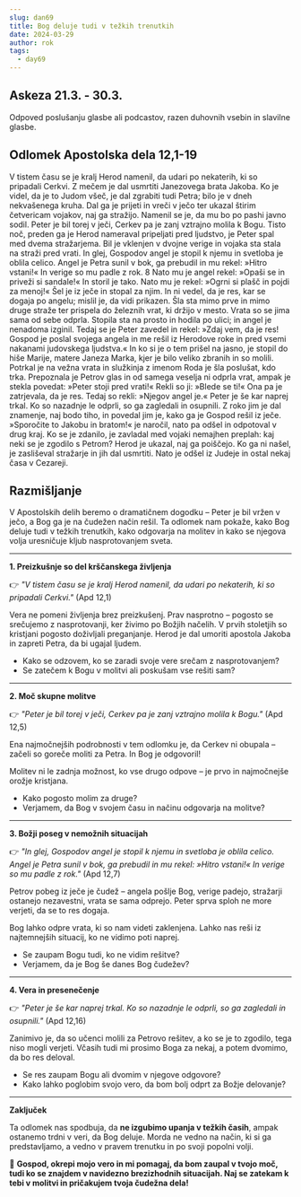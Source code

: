 ```yaml
---
slug: dan69
title: Bog deluje tudi v težkih trenutkih
date: 2024-03-29
author: rok
tags:
  - day69
---
```


## Askeza 21.3. - 30.3.

Odpoved poslušanju glasbe ali podcastov, razen duhovnih vsebin in slavilne glasbe.

## Odlomek Apostolska dela 12,1-19

V tistem času se je kralj Herod namenil, da udari po nekaterih, ki so pripadali Cerkvi. Z mečem je dal usmrtiti Janezovega brata Jakoba. Ko je videl, da je to Judom všeč, je dal zgrabiti tudi Petra; bilo je v dneh nekvašenega kruha. Dal ga je prijeti in vreči v ječo ter ukazal štirim četvericam vojakov, naj ga stražijo. Namenil se je, da mu bo po pashi javno sodil. Peter je bil torej v ječi, Cerkev pa je zanj vztrajno molila k Bogu.
Tisto noč, preden ga je Herod nameraval pripeljati pred ljudstvo, je Peter spal med dvema stražarjema. Bil je vklenjen v dvojne verige in vojaka sta stala na straži pred vrati. In glej, Gospodov angel je stopil k njemu in svetloba je oblila celico. Angel je Petra sunil v bok, ga prebudil in mu rekel: »Hitro vstani!« In verige so mu padle z rok. 8 Nato mu je angel rekel: »Opaši se in priveži si sandale!« In storil je tako. Nato mu je rekel: »Ogrni si plašč in pojdi za menoj!« Šel je iz ječe in stopal za njim. In ni vedel, da je res, kar se dogaja po angelu; mislil je, da vidi prikazen. Šla sta mimo prve in mimo druge straže ter prispela do železnih vrat, ki držijo v mesto. Vrata so se jima sama od sebe odprla. Stopila sta na prosto in hodila po ulici; in angel je nenadoma izginil. Tedaj se je Peter zavedel in rekel: »Zdaj vem, da je res! Gospod je poslal svojega angela in me rešil iz Herodove roke in pred vsemi nakanami judovskega ljudstva.« In ko si je o tem prišel na jasno, je stopil do hiše Marije, matere Janeza Marka, kjer je bilo veliko zbranih in so molili. Potrkal je na vežna vrata in služkinja z imenom Roda je šla poslušat, kdo trka. Prepoznala je Petrov glas in od samega veselja ni odprla vrat, ampak je stekla povedat: »Peter stoji pred vrati!« Rekli so ji: »Blede se ti!« Ona pa je zatrjevala, da je res. Tedaj so rekli: »Njegov angel je.« Peter je še kar naprej trkal. Ko so nazadnje le odprli, so ga zagledali in osupnili. Z roko jim je dal znamenje, naj bodo tiho, in povedal jim je, kako ga je Gospod rešil iz ječe. »Sporočite to Jakobu in bratom!« je naročil, nato pa odšel in odpotoval v drug kraj.
Ko se je zdanilo, je zavladal med vojaki nemajhen preplah: kaj neki se je zgodilo s Petrom? Herod je ukazal, naj ga poiščejo. Ko ga ni našel, je zasliševal stražarje in jih dal usmrtiti. Nato je odšel iz Judeje in ostal nekaj časa v Cezareji.

## Razmišljanje

V Apostolskih delih beremo o dramatičnem dogodku – Peter je bil vržen v ječo, a Bog ga je na čudežen način rešil. Ta odlomek nam pokaže, kako Bog deluje tudi v težkih trenutkih, kako odgovarja na molitev in kako se njegova volja uresničuje kljub nasprotovanjem sveta.

---

**1. Preizkušnje so del krščanskega življenja**

👉 _"V tistem času se je kralj Herod namenil, da udari po nekaterih, ki so pripadali Cerkvi."_ (Apd 12,1)

Vera ne pomeni življenja brez preizkušenj. Prav nasprotno – pogosto se srečujemo z nasprotovanji, ker živimo po Božjih načelih. V prvih stoletjih so kristjani pogosto doživljali preganjanje. Herod je dal umoriti apostola Jakoba in zapreti Petra, da bi ugajal ljudem.

- Kako se odzovem, ko se zaradi svoje vere srečam z nasprotovanjem?
- Se zatečem k Bogu v molitvi ali poskušam vse rešiti sam?

---

**2. Moč skupne molitve**

👉 _"Peter je bil torej v ječi, Cerkev pa je zanj vztrajno molila k Bogu."_ (Apd 12,5)

Ena najmočnejših podrobnosti v tem odlomku je, da Cerkev ni obupala – začeli so goreče moliti za Petra. In Bog je odgovoril!

Molitev ni le zadnja možnost, ko vse drugo odpove – je prvo in najmočnejše orožje kristjana.

- Kako pogosto molim za druge?
- Verjamem, da Bog v svojem času in načinu odgovarja na molitve?

---

**3. Božji poseg v nemožnih situacijah**

👉 _"In glej, Gospodov angel je stopil k njemu in svetloba je oblila celico. Angel je Petra sunil v bok, ga prebudil in mu rekel: »Hitro vstani!« In verige so mu padle z rok."_ (Apd 12,7)

Petrov pobeg iz ječe je čudež – angela pošlje Bog, verige padejo, stražarji ostanejo nezavestni, vrata se sama odprejo. Peter sprva sploh ne more verjeti, da se to res dogaja.

Bog lahko odpre vrata, ki so nam videti zaklenjena. Lahko nas reši iz najtemnejših situacij, ko ne vidimo poti naprej.

- Se zaupam Bogu tudi, ko ne vidim rešitve?
- Verjamem, da je Bog še danes Bog čudežev?

---

**4. Vera in presenečenje**

👉 _"Peter je še kar naprej trkal. Ko so nazadnje le odprli, so ga zagledali in osupnili."_ (Apd 12,16)

Zanimivo je, da so učenci molili za Petrovo rešitev, a ko se je to zgodilo, tega niso mogli verjeti. Včasih tudi mi prosimo Boga za nekaj, a potem dvomimo, da bo res deloval.

- Se res zaupam Bogu ali dvomim v njegove odgovore?
- Kako lahko poglobim svojo vero, da bom bolj odprt za Božje delovanje?

---

**Zaključek**

Ta odlomek nas spodbuja, da **ne izgubimo upanja v težkih časih**, ampak ostanemo trdni v veri, da Bog deluje. Morda ne vedno na način, ki si ga predstavljamo, a vedno v pravem trenutku in po svoji popolni volji.

🙏 **Gospod, okrepi mojo vero in mi pomagaj, da bom zaupal v tvojo moč, tudi ko se znajdem v navidezno brezizhodnih situacijah. Naj se zatekam k tebi v molitvi in pričakujem tvoja čudežna dela!**
